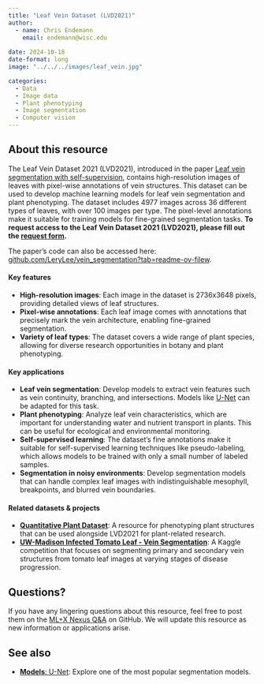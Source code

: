 ```yaml
---
title: "Leaf Vein Dataset (LVD2021)"
author: 
  - name: Chris Endemann
    email: endemann@wisc.edu
    
date: 2024-10-18
date-format: long
image: "../../../images/leaf_vein.jpg"

categories: 
  - Data
  - Image data
  - Plant phenotyping
  - Image segmentation
  - Computer vision
---
```


## About this resource
The Leaf Vein Dataset 2021 (LVD2021), introduced in the paper [Leaf vein segmentation with self-supervision](https://www.sciencedirect.com/science/article/abs/pii/S0168169922006603), contains high-resolution images of leaves with pixel-wise annotations of vein structures. This dataset can be used to develop machine learning models for leaf vein segmentation and plant phenotyping. The dataset includes 4977 images across 36 different types of leaves, with over 100 images per type. The pixel-level annotations make it suitable for training models for fine-grained segmentation tasks. **To request access to the Leaf Vein Dataset 2021 (LVD2021), please fill out the [request form](https://docs.google.com/forms/d/e/1FAIpQLSflrJTabnsFd7KjLpu4yBJkKg2yimDdjrYU3Hmd_gJiKstXxQ/viewform).** 

The paper's code can also be accessed here: [github.com/LeryLee/vein_segmentation?tab=readme-ov-filew](https://github.com/LeryLee/vein_segmentation?tab=readme-ov-filew).

#### Key features
- **High-resolution images**: Each image in the dataset is 2736x3648 pixels, providing detailed views of leaf structures.
- **Pixel-wise annotations**: Each leaf image comes with annotations that precisely mark the vein architecture, enabling fine-grained segmentation.
- **Variety of leaf types**: The dataset covers a wide range of plant species, allowing for diverse research opportunities in botany and plant phenotyping.

#### Key applications 
- **Leaf vein segmentation**: Develop models to extract vein features such as vein continuity, branching, and intersections. Models like [U-Net](https://uw-madison-datascience.github.io/ML-X-Nexus/Toolbox/Models/UNET.html) can be adapted for this task.
- **Plant phenotyping**: Analyze leaf vein characteristics, which are important for understanding water and nutrient transport in plants. This can be useful for ecological and environmental monitoring.
- **Self-supervised learning**: The dataset's fine annotations make it suitable for self-supervised learning techniques like pseudo-labeling, which allows models to be trained with only a small number of labeled samples.
- **Segmentation in noisy environments**: Develop segmentation models that can handle complex leaf images with indistinguishable mesophyll, breakpoints, and blurred vein boundaries.

#### Related datasets & projects
- **[Quantitative Plant Dataset](https://www.quantitative-plant.org/dataset)**: A resource for phenotyping plant structures that can be used alongside LVD2021 for plant-related research.
- **[UW-Madison Infected Tomato Leaf - Vein Segmentation](https://www.kaggle.com/competitions/infected-tomato-leaf-vein-segmentation)**: A Kaggle competition that focuses on segmenting primary and secondary vein structures from tomato leaf images at varying stages of disease progression.

## Questions?
If you have any lingering questions about this resource, feel free to post them on the [ML+X Nexus Q&A](https://github.com/UW-Madison-DataScience/ML-X-Nexus/discussions/categories/q-a) on GitHub. We will update this resource as new information or applications arise.

## See also
- [**Models**: U-Net](https://uw-madison-datascience.github.io/ML-X-Nexus/Toolbox/Models/UNET.html): Explore one of the most popular segmentation models.
